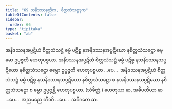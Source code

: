 ```yaml
---
title: "69 သနိဒဿနတ္တိက, စိတ္တသံသဋ္ဌဒုက"
tableOfContents: false
sidebar:
  order: 66
type: "tipitaka"
basket: "ab"
---
```



<DynamicBreadcrumb />

<Division number="115">

<Paragraph number="279">
အနိဒဿနအပ္ပဋိဃံ စိတ္တသံသဋ္ဌံ ဓမ္မံ ပဋိစ္စ နအနိဒဿနအပ္ပဋိဃော နစိတ္တသံသဋ္ဌော ဓမ္မော ဥပ္ပဇ္ဇတိ ဟေတုပစ္စယာ. အနိဒဿနအပ္ပဋိဃံ စိတ္တသံသဋ္ဌံ ဓမ္မံ ပဋိစ္စ နသနိဒဿနသပ္ပဋိဃော နစိတ္တသံသဋ္ဌော ဓမ္မော ဥပ္ပဇ္ဇတိ ဟေတုပစ္စယာ …ပေ…  အနိဒဿနအပ္ပဋိဃံ စိတ္တသံသဋ္ဌံ ဓမ္မံ ပဋိစ္စ နသနိဒဿနသပ္ပဋိဃော နစိတ္တသံသဋ္ဌော စ နအနိဒဿနသပ္ပဋိဃော နစိတ္တသံသဋ္ဌော စ ဓမ္မာ ဥပ္ပဇ္ဇန္တိ ဟေတုပစ္စယာ. (သံခိတ္တံ.)
</Paragraph>

<Paragraph number="280">
ဟေတုယာ ဆ, အဓိပတိယာ ဆ …ပေ…  အညမညေ တီဏိ …ပေ…  အဝိဂတေ ဆ.
</Paragraph>
</Division>